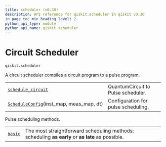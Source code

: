 ```yaml
---
title: scheduler (v0.30)
description: API reference for qiskit.scheduler in qiskit v0.30
in_page_toc_min_heading_level: 2
python_api_type: module
python_api_name: qiskit.scheduler
---
```


<span id="module-qiskit.scheduler" />

<span id="qiskit-scheduler" />

<span id="circuit-scheduler-qiskit-scheduler" />

# Circuit Scheduler

`qiskit.scheduler`

A circuit scheduler compiles a circuit program to a pulse program.

|                                                                                                                                      |                                     |
| ------------------------------------------------------------------------------------------------------------------------------------ | ----------------------------------- |
| [`schedule_circuit`](qiskit.scheduler.schedule_circuit#module-qiskit.scheduler.schedule_circuit "qiskit.scheduler.schedule_circuit") | QuantumCircuit to Pulse scheduler.  |
| [`ScheduleConfig`](qiskit.scheduler.ScheduleConfig "qiskit.scheduler.ScheduleConfig")(inst\_map, meas\_map, dt)                      | Configuration for pulse scheduling. |

<span id="module-qiskit.scheduler.methods" />

Pulse scheduling methods.

|                                                                                                                  |                                                                                                  |
| ---------------------------------------------------------------------------------------------------------------- | ------------------------------------------------------------------------------------------------ |
| [`basic`](qiskit.scheduler.methods.basic#module-qiskit.scheduler.methods.basic "qiskit.scheduler.methods.basic") | The most straightforward scheduling methods: scheduling **as early** or **as late** as possible. |

